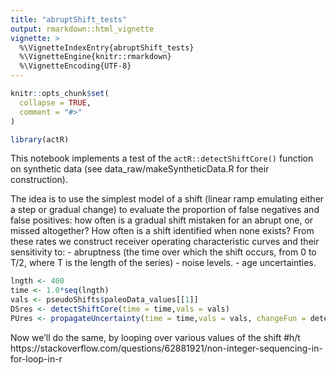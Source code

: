 ```yaml
---
title: "abruptShift_tests"
output: rmarkdown::html_vignette
vignette: >
  %\VignetteIndexEntry{abruptShift_tests}
  %\VignetteEngine{knitr::rmarkdown}
  %\VignetteEncoding{UTF-8}
---
```


```r
knitr::opts_chunk$set(
  collapse = TRUE,
  comment = "#>"
)
```

```r
library(actR)
```


This notebook implements a test of the `actR::detectShiftCore()` function on synthetic data (see data_raw/makeSyntheticData.R for their construction). 

The idea is to use the simplest model of a shift (linear ramp emulating either a step or gradual change) to evaluate the proportion of false negatives and false positives: how often is a gradual shift mistaken for an abrupt one, or missed altogether? How often is a shift identified when none exists? 
From these rates we construct receiver operating characteristic curves and their sensitivity to:
- abruptness (the time over which the shift occurs, from 0 to T/2, where T is the length of the series)
- noise levels. 
- age uncertainties.

```r
lngth <- 400
time <- 1.0*seq(lngth)
vals <- pseudoShifts$paleoData_values[[1]]  
DSres <- detectShiftCore(time = time,vals = vals)
PUres <- propagateUncertainty(time = time,vals = vals, changeFun = detectShiftCore, n.ens = 100, simulate.time.uncertainty = FALSE)
```


Now we'll do the same, by looping over various values of the shift
#h/t https://stackoverflow.com/questions/62881921/non-integer-sequencing-in-for-loop-in-r

